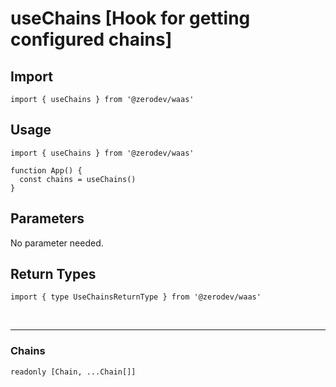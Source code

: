 # useChains [Hook for getting configured chains]

## Import
```tsx
import { useChains } from '@zerodev/waas'
```

## Usage
```tsx
import { useChains } from '@zerodev/waas'

function App() {
  const chains = useChains()
}
```

## Parameters

No parameter needed.

## Return Types

```tsx
import { type UseChainsReturnType } from '@zerodev/waas'
```

<br />

---


### Chains
`readonly [Chain, ...Chain[]]`


